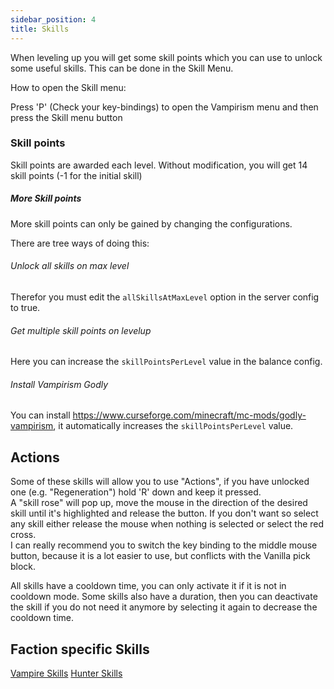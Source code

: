 ```yaml
---
sidebar_position: 4
title: Skills
---
```




When leveling up you will get some skill points which you can use to unlock some useful skills. This can be done in the Skill Menu.

How to open the Skill menu:

Press 'P' (Check your key-bindings) to open the Vampirism menu and then press the Skill menu button

### Skill points

Skill points are awarded each level. Without modification, you will get 14 skill points (-1 for the initial skill)  

##### More Skill points
More skill points can only be gained by changing the configurations.

There are tree ways of doing this:
###### Unlock all skills on max level
Therefor you must edit the `allSkillsAtMaxLevel` option in the server config to true.

###### Get multiple skill points on levelup
Here you can increase the `skillPointsPerLevel` value in the balance config.

###### Install Vampirism Godly
You can install https://www.curseforge.com/minecraft/mc-mods/godly-vampirism, it automatically increases the `skillPointsPerLevel` value.

## Actions
Some of these skills will allow you to use "Actions", if you have unlocked one (e.g. "Regeneration") hold 'R' down and keep it pressed.  
A "skill rose" will pop up, move the mouse in the direction of the desired skill until it's highlighted and release the button. If you don't want so select any skill either release the mouse when nothing is selected or select the red cross.  
I can really recommend you to switch the key binding to the middle mouse button, because it is a lot easier to use, but conflicts with the Vanilla pick block.  

All skills have a cooldown time, you can only activate it if it is not in cooldown mode. Some skills also have a duration, then you can deactivate the skill if you do not need it anymore by selecting it again to decrease the cooldown time.

## Faction specific Skills

[Vampire Skills](./vampire/skills)
[Hunter Skills](./hunter/skills)